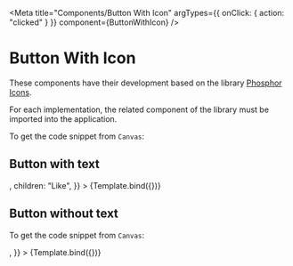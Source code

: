 

<Meta
  title="Components/Button With Icon"
  argTypes={{ onClick: { action: "clicked" } }}
  component={ButtonWithIcon}
/>


# Button With Icon

These components have their development based on the library [Phosphor Icons](https://phosphoricons.com/).

For each implementation, the related component of the library must be imported into the application.

To get the code snippet from `Canvas`:

## Button with text

<Canvas>
  <Story
    name="Primary Button With Text"
    args={{
      type: "button",
      variant: "primary",
      label: "Like",
      icon: <ThumbsUp size={24} weight="bold" aria-hidden={true} />,
      children: "Like",
    }}
  >
    {Template.bind({})}
  </Story>
</Canvas>

## Button without text

To get the code snippet from `Canvas`:

<Canvas>
  <Story
    name="Secondary Button without Text"
    args={{
      type: "button",
      variant: "secondary",
      label: "Comment",
      icon: <ChatCentered size={24} weight="bold" arial-hidden={true} />,
    }}
  >
    {Template.bind({})}
  </Story>
</Canvas>

